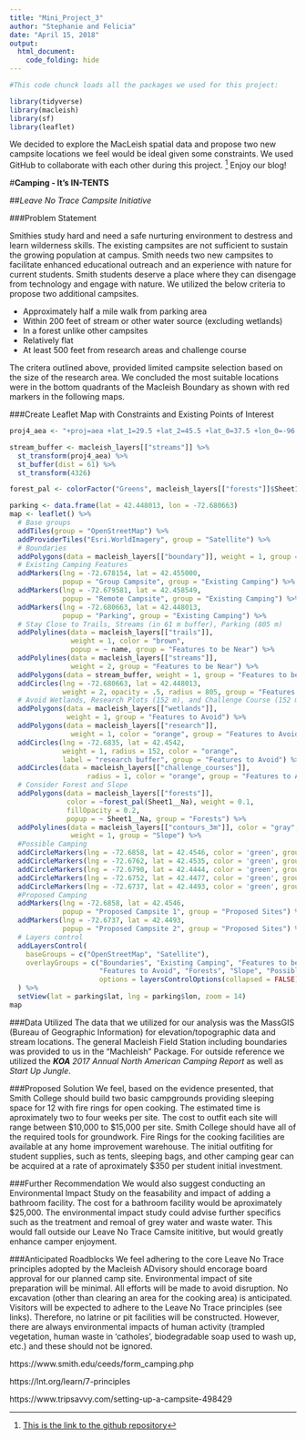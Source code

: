 ```yaml
---
title: "Mini_Project_3"
author: "Stephanie and Felicia"
date: "April 15, 2018"
output: 
  html_document:
    code_folding: hide
---
```


```r
#This code chunck loads all the packages we used for this project:

library(tidyverse)
library(macleish)
library(sf)
library(leaflet)
```

We decided to explore the MacLeish spatial data and propose two new campsite locations we feel would be ideal given some constraints.  We used GitHub to collaborate with each other during this project. [^1] Enjoy our blog!


#**Camping - It's IN-TENTS**

##*Leave No Trace Campsite Initiative*

###Problem Statement

Smithies study hard and need a safe nurturing environment to destress and learn wilderness skills. The existing campsites are not sufficient to sustain the growing population at campus. Smith needs two new campsites to facilitate enhanced educational outreach and an experience with nature for current students. Smith students deserve a place where they can disengage from technology and engage with nature. We utilized the below criteria to propose two additional campsites.

- Approximately half a mile walk from parking area
- Within 200 feet of stream or other water source (excluding wetlands)
- In a forest unlike other campsites
- Relatively flat
- At least 500 feet from research areas and challenge course

The critera outlined above, provided limited campsite selection based on the size of the research area. We concluded the most suitable locations were in the bottom quadrants of the Macleish Boundary as shown with red markers in the following maps.

###Create Leaflet Map with Constraints and Existing Points of Interest

```r
proj4_aea <- "+proj=aea +lat_1=29.5 +lat_2=45.5 +lat_0=37.5 +lon_0=-96 +x_0=0 +y_0=0 +ellps=GRS80 +datum=NAD83 +units=m +no_defs"

stream_buffer <- macleish_layers[["streams"]] %>%
  st_transform(proj4_aea) %>%
  st_buffer(dist = 61) %>%
  st_transform(4326)

forest_pal <- colorFactor("Greens", macleish_layers[["forests"]]$Sheet1__Na)
```

```r
parking <- data.frame(lat = 42.448013, lon = -72.680663)
map <- leaflet() %>%
  # Base groups
  addTiles(group = "OpenStreetMap") %>%
  addProviderTiles("Esri.WorldImagery", group = "Satellite") %>%
  # Boundaries
  addPolygons(data = macleish_layers[["boundary"]], weight = 1, group = "Boundaries") %>%
  # Existing Camping Features
  addMarkers(lng = -72.678154, lat = 42.455000, 
             popup = "Group Campsite", group = "Existing Camping") %>%
  addMarkers(lng = -72.679581, lat = 42.458549, 
             popup = "Remote Campsite", group = "Existing Camping") %>%
  addMarkers(lng = -72.680663, lat = 42.448013, 
             popup = "Parking", group = "Existing Camping") %>%
  # Stay Close to Trails, Streams (in 61 m buffer), Parking (805 m)
  addPolylines(data = macleish_layers[["trails"]], 
               weight = 1, color = "brown",
               popup = ~ name, group = "Features to be Near") %>%
  addPolylines(data = macleish_layers[["streams"]], 
               weight = 2, group = "Features to be Near") %>%
  addPolygons(data = stream_buffer, weight = 1, group = "Features to be Near") %>%
  addCircles(lng = -72.680663, lat = 42.448013, 
             weight = 2, opacity = .5, radius = 805, group = "Features to be Near") %>%
  # Avoid Wetlands, Research Plots (152 m), and Challenge Course (152 m)
  addPolygons(data = macleish_layers[["wetlands"]], 
              weight = 1, group = "Features to Avoid") %>%
  addPolygons(data = macleish_layers[["research"]], 
               weight = 1, color = "orange", group = "Features to Avoid") %>%
  addCircles(lng = -72.6835, lat = 42.4542, 
             weight = 1, radius = 152, color = "orange", 
             label = "research buffer", group = "Features to Avoid") %>%
  addCircles(data = macleish_layers[["challenge_courses"]], 
                   radius = 1, color = "orange", group = "Features to Avoid") %>%
  # Consider Forest and Slope
  addPolygons(data = macleish_layers[["forests"]], 
              color = ~forest_pal(Sheet1__Na), weight = 0.1, 
              fillOpacity = 0.2,
              popup = ~ Sheet1__Na, group = "Forests") %>%
  addPolylines(data = macleish_layers[["contours_3m"]], color = "gray", 
               weight = 1, group = "Slope") %>%
  #Possible Camping
  addCircleMarkers(lng = -72.6858, lat = 42.4546, color = 'green', group = "Possible Camping") %>%
  addCircleMarkers(lng = -72.6762, lat = 42.4535, color = 'green', group = "Possible Camping") %>%
  addCircleMarkers(lng = -72.6790, lat = 42.4444, color = 'green', group = "Possible Camping") %>%
  addCircleMarkers(lng = -72.6752, lat = 42.4477, color = 'green', group = "Possible Camping") %>%
  addCircleMarkers(lng = -72.6737, lat = 42.4493, color = 'green', group = "Possible Camping") %>%
  #Proposed Camping
  addMarkers(lng = -72.6858, lat = 42.4546, 
             popup = "Proposed Campsite 1", group = "Proposed Sites") %>%
  addMarkers(lng = -72.6737, lat = 42.4493, 
             popup = "Proposed Campsite 2", group = "Proposed Sites") %>%
  # Layers control
  addLayersControl(
    baseGroups = c("OpenStreetMap", "Satellite"),
    overlayGroups = c("Boundaries", "Existing Camping", "Features to be Near", 
                      "Features to Avoid", "Forests", "Slope", "Possible Camping", "Proposed Sites"),
                      options = layersControlOptions(collapsed = FALSE)
  ) %>%
  setView(lat = parking$lat, lng = parking$lon, zoom = 14)
map
```





###Data Utilized
The data that we utilized for our analysis was the MassGIS (Bureau of Geographic Information) for elevation/topographic data and stream locations. The general Macleish Field Station including boundaries was provided to us in the "Machleish" Package. For outside reference we utilized the ***KOA** 2017 Annual North American Camping Report* as well as *Start Up Jungle*.


###Proposed Solution
We feel, based on the evidence presented, that Smith College should build two basic campgrounds providing sleeping space for 12 with fire rings for open cooking. The estimated time is aproximately two to four weeks per site. The cost to outfit each site will range between $10,000 to $15,000 per site. Smith College should have all of the required tools for groundwork. Fire Rings for the cooking facilities are available at any home improvement warehouse. The initial outfiting for student supplies, such as tents, sleeping bags, and other camping gear can be acquired at a rate of aproximately $350 per student initial investment. 

###Further Recommendation
We would also suggest conducting an Environmental Impact Study on the feasability and impact of adding a bathroom facility. The cost for a bathroom facility would be aproximately $25,000. The environmental impact study could advise further specifics such as the treatment and remoal of grey water and waste water. This would fall outside our Leave No Trace Camsite inititive, but would greatly enhance camper enjoyment.

###Anticipated Roadblocks
We feel adhering to the core Leave No Trace principles adopted by the Macleish ADvisory should encorage board approval for our planned camp site. Environmental impact of site preparation will be minimal.  All efforts will be made to avoid disruption.  No excavation (other than clearing an area for the cooking area) is anticipated.  Visitors will be expected to adhere to the Leave No Trace principles (see links).  Therefore, no latrine or pit facilities will be constructed.   However, there are always environmental impacts of human activity (trampled vegetation, human waste in ‘catholes’, biodegradable soap used to wash up, etc.) and these should not be ignored.


https://www.smith.edu/ceeds/form_camping.php

https://lnt.org/learn/7-principles

https://www.tripsavvy.com/setting-up-a-campsite-498429

[^1]: [This is the link to the github repository](https://github.com/sfoukaris/Mini_Project_3.git)
